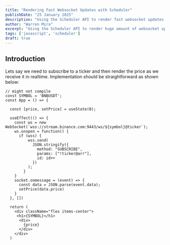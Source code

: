 ```yaml
---
title: "Rendering Fast Websocket Updates with Scheduler"
publishDate: "25 January 2025"
description: "Using the Scheduler API to render fast websocket updates without freezing the UI."
author: "Warren Mira"
excerpt: "Using the Scheduler API to render huge amount of websocket updates"
tags: ['javascript', 'scheduler']
draft: true
---
```


## Introduction

Lets say we need to subscribe to a ticker and then render the price as we receive it in realtime.
Implementation should be straightforward as shown below:

```tsx
// might not compile
const SYMBOL = 'BNBUSDT';
const App = () => {

  const [price, setPrice] = useState(0);

  useEffect(() => {
    const ws = new WebSocket(`wss://stream.binance.com:9443/ws/${symbol}@ticker`);
    ws.onopen = function() {
      if (wss) {
          wss.send(
            JSON.stringify({
              method: "SUBSCRIBE",
              params: ["!ticker@arr"],
              id: id++
            })
          );
        }
    }
    socket.onmessage = (event) => {
      const data = JSON.parse(event.data);
      setPrice(data.price)
    }
  }, [])

  return (
    <div className="flex items-center">
     <h1>{SYMBOL}</h1>
      <div>
        {price}
      </div>
    </div>
  )
```


